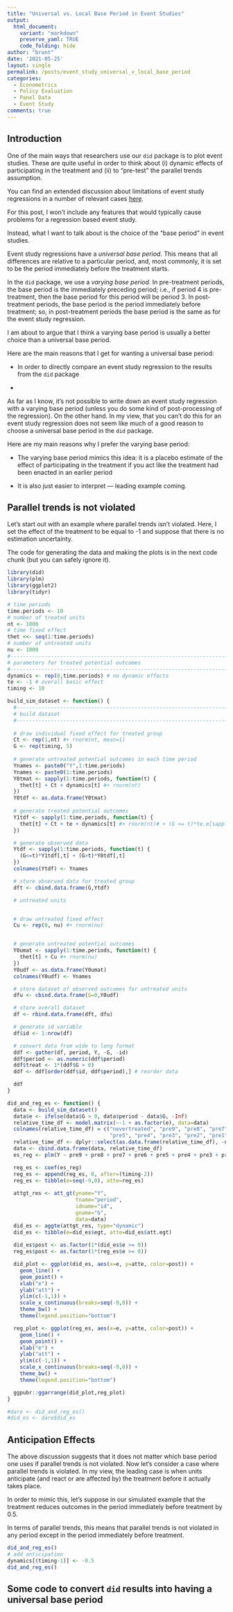 ```yaml
---
title: "Universal vs. Local Base Period in Event Studies"
output:
  html_document:
    variant: "markdown"
    preserve_yaml: TRUE
    code_folding: hide
author: "brant"
date: '2021-05-25'
layout: single
permalink: /posts/event_study_universal_v_local_base_period
categories:
  - Econometrics
  - Policy Evaluation
  - Panel Data
  - Event Study
comments: true
---
```


## Introduction

One of the main ways that researchers use our `did` package is to plot event studies.  These are quite useful in order to think about (i) dynamic effects of participating in the treatment and (ii) to "pre-test" the parallel trends assumption.  

You can find an extended discussion about limitations of event study regressions in a number of relevant cases [here](https://bcallaway11.github.io/did/articles/TWFE.html).

For this post, I won't include any features that would typically cause problems for a regression based event study.  

Instead, what I want to talk about is the choice of the "base period" in event studies.  

Event study regressions have a *universal base period*.  This means that all differences are relative to a particular period, and, most commonly, it is set to be the period immediately before the treatment starts.

In the `did` package, we use a *varying base period*.  In pre-treatment periods, the base period is the immediately preceding period; i.e., if period 4 is pre-treatment, then the base period for this period will be period 3.  In post-treatment periods, the base period is the period immediately before treatment; so, in post-treatment periods the base period is the same as for the event study regression.

I am about to argue that I think a varying base period is usually a better choice than a universal base period.

Here are the main reasons that I get for wanting a universal base period:

* In order to directly compare an event study regression to the results from the `did` package

* 

As far as I know, it's not possible to write down an event study regression with a varying base period (unless you do some kind of post-processing of the regression).  On the other hand.  In my view, that you can't do this for an event study regression does not seem like much of a good reason to choose a universal base period in the `did` package.  

Here are my main reasons why I prefer the varying base period:

* The varying base period mimics this idea: it is a placebo estimate of the effect of participating in the treatment if you act like the treatment had been enacted in an earlier period

* It is also just easier to interpret --- leading example coming.

## Parallel trends is not violated

Let's start out with an example where parallel trends isn't violated.  Here, I set the effect of the treatment to be equal to -1 and suppose that there is no estimation uncertainty.  

The code for generating the data and making the plots is in the next code chunk (but you can safely ignore it).

```r
library(did)
library(plm)
library(ggplot2)
library(tidyr)

# time periods
time.periods <- 10
# number of treated units
nt <- 1000
# time fixed effect
thet <<- seq(1:time.periods)
# number of untreated units
nu <- 1000
#-----------------------------------------------------------------------------
# parameters for treated potential outcomes
#-----------------------------------------------------------------------------
dynamics <- rep(0,time.periods) # no dynamic effects
te <- -1 # overall basic effect
timing <- 10

build_sim_dataset <- function() {
  #-----------------------------------------------------------------------------
  # build dataset
  #-----------------------------------------------------------------------------
  
  # draw individual fixed effect for treated group
  Ct <- rep(1,nt) #+ rnorm(nt, mean=1)
  G <- rep(timing, 5)
  
  # generate untreated potential outcomes in each time period
  Ynames <- paste0("Y",1:time.periods)
  Ynames <- paste0(1:time.periods)
  Y0tmat <- sapply(1:time.periods, function(t) {
    thet[t] + Ct + dynamics[t] #+ rnorm(nt)
  })
  Y0tdf <- as.data.frame(Y0tmat)
  
  # generate treated potential outcomes
  Y1tdf <- sapply(1:time.periods, function(t) {
    thet[t] + Ct + te + dynamics[t] #+ rnorm(nt)# + (G <= t)*te.e[sapply(1:nt, function(i) max(t-G[i]+1,1))] + te + rnorm(nt) # hack for the dynamic effects but ok
  })

  # generate observed data
  Ytdf <- sapply(1:time.periods, function(t) {
    (G<=t)*Y1tdf[,t] + (G>t)*Y0tdf[,t]
  })
  colnames(Ytdf) <- Ynames

  # store observed data for treated group
  dft <- cbind.data.frame(G,Ytdf)

  # untreated units


  # draw untreated fixed effect
  Cu <- rep(0, nu) #+ rnorm(nu)


  # generate untreated potential outcomes
  Y0umat <- sapply(1:time.periods, function(t) {
    thet[t] + Cu #+ rnorm(nu)
  })
  Y0udf <- as.data.frame(Y0umat)
  colnames(Y0udf) <- Ynames

  # store dataset of observed outcomes for untreated units
  dfu <- cbind.data.frame(G=0,Y0udf)

  # store overall dataset
  df <- rbind.data.frame(dft, dfu)

  # generate id variable
  df$id <- 1:nrow(df)

  # convert data from wide to long format
  ddf <- gather(df, period, Y, -G, -id)
  ddf$period <- as.numeric(ddf$period)
  ddf$treat <- 1*(ddf$G > 0)
  ddf <- ddf[order(ddf$id, ddf$period),] # reorder data

  ddf
}
```

```r
did_and_reg_es <- function() {
  data <- build_sim_dataset()
  data$e <- ifelse(data$G > 0, data$period - data$G, -Inf)
  relative_time_df <- model.matrix(~-1 + as.factor(e), data=data)
  colnames(relative_time_df) = c("nevertreated", "pre9", "pre8", "pre7", "pre6",
                                 "pre5", "pre4", "pre3", "pre2", "pre1", "post0")
  relative_time_df <- dplyr::select(as.data.frame(relative_time_df), -nevertreated, -pre1)
  data <- cbind.data.frame(data, relative_time_df)
  es_reg <- plm(Y ~ pre9 + pre8 + pre7 + pre6 + pre5 + pre4 + pre3 + pre2 + post0, effect="twoways", model="within", data=data, index=c("id","period"))

  reg_es <- coef(es_reg)
  reg_es <- append(reg_es, 0, after=(timing-2))
  reg_es <- tibble(e=seq(-9,0), atte=reg_es)
  
  attgt_res <- att_gt(yname="Y",
                      tname="period",
                      idname="id",
                      gname="G",
                      data=data)
  did_es <- aggte(attgt_res, type="dynamic")
  did_es <- tibble(e=did_es$egt, atte=did_es$att.egt)
  
  did_es$post <- as.factor(1*(did_es$e >= 0))
  reg_es$post <- as.factor(1*(reg_es$e >= 0))

  did_plot <- ggplot(did_es, aes(x=e, y=atte, color=post)) + 
    geom_line() + 
    geom_point() +
    xlab("e") +
    ylab("att") +
    ylim(c(-1,1)) +
    scale_x_continuous(breaks=seq(-9,0)) + 
    theme_bw() +
    theme(legend.position="bottom")

  reg_plot <- ggplot(reg_es, aes(x=e, y=atte, color=post)) + 
    geom_line() + 
    geom_point() +
    xlab("e") +
    ylab("att") +
    ylim(c(-1,1)) +
    scale_x_continuous(breaks=seq(-9,0)) + 
    theme_bw() +
    theme(legend.position="bottom")

  ggpubr::ggarrange(did_plot,reg_plot)
}

#dare <- did_and_reg_es()
#did_es <- dare$did_es

```

## Anticipation Effects

The above discussion suggests that it does not matter which base period one uses if parallel trends is not violated.  Now let's consider a case where parallel trends is violated.  In my view, the leading case is when units anticipate (and react or are affected by) the treatment before it actually takes place.

In order to mimic this, let's suppose in our simulated example that the treatment reduces outcomes in the period immediately before treatment by 0.5.  

In terms of parallel trends, this means that parallel trends is not violated in any period except in the period immediately before treatment.

```r
did_and_reg_es()
# add anticipation
dynamics[(timing-1)] <- -0.5
did_and_reg_es()
```

## Some code to convert `did` results into having a universal base period
